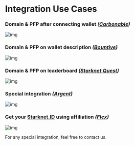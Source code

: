# Integration Use Cases

### Domain & PFP after connecting wallet *([Carbonable](https://app.carbonable.io))*

![img](public/illustrations/carbonable-integration.webp)

### Domain & PFP on wallet description *([Bountive](https://app.bountive.fi/))*

![img](public/illustrations/bountive-integration.webp)

### Domain & PFP on leaderboard *([Starknet Quest](https://starknet.quest/))*

![img](public/illustrations/sq-integration.webp)

### Special integration *([Argent](https://portfolio.argent.xyz/))*

![img](public/illustrations/argent-integration.webp)

### Get your [Starknet.ID](http://STARKNET.ID) using affiliation *([Flex](https://hyperflex.market/))*

![img](public/illustrations/flex-integration.webp)

For any special integration, feel free to contact us.